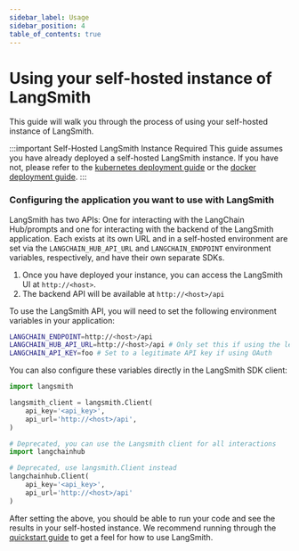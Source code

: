 ```yaml
---
sidebar_label: Usage
sidebar_position: 4
table_of_contents: true
---
```


# Using your self-hosted instance of LangSmith

This guide will walk you through the process of using your self-hosted instance of LangSmith.

:::important Self-Hosted LangSmith Instance Required
This guide assumes you have already deployed a self-hosted LangSmith instance. If you have not, please refer to the [kubernetes deployment guide](/self_hosting/installation/kubernetes) or the [docker deployment guide](/self_hosting/installation/docker).
:::

### Configuring the application you want to use with LangSmith

LangSmith has two APIs: One for interacting with the LangChain Hub/prompts and one for interacting with the backend of the LangSmith application. Each exists at its own URL and in a self-hosted environment are set via the `LANGCHAIN_HUB_API_URL` and `LANGCHAIN_ENDPOINT` environment variables, respectively, and have their own separate SDKs.

1. Once you have deployed your instance, you can access the LangSmith UI at `http://<host>`.
2. The backend API will be available at `http://<host>/api`

To use the LangSmith API, you will need to set the following environment variables in your application:

```bash
LANGCHAIN_ENDPOINT=http://<host>/api
LANGCHAIN_HUB_API_URL=http://<host>/api # Only set this if using the legacy langchainhub SDK
LANGCHAIN_API_KEY=foo # Set to a legitimate API key if using OAuth
```

You can also configure these variables directly in the LangSmith SDK client:

```python
import langsmith

langsmith_client = langsmith.Client(
    api_key='<api_key>',
    api_url='http://<host>/api',
)

# Deprecated, you can use the Langsmith client for all interactions
import langchainhub

# Deprecated, use langsmith.Client instead
langchainhub.Client(
    api_key='<api_key>',
    api_url='http://<host>/api'
)
```

After setting the above, you should be able to run your code and see the results in your self-hosted instance.
We recommend running through the [<u>quickstart guide</u>](https://docs.smith.langchain.com/#quick-start) to get a feel for how to use LangSmith.
